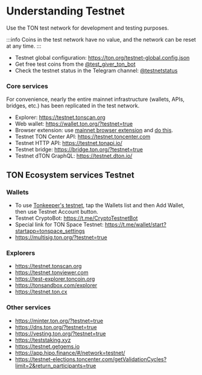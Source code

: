 
# Understanding Testnet

Use the TON test network for development and testing purposes.

:::info
Coins in the test network have no value, and the network can be reset at any time.
:::

- Testnet global configuration: https://ton.org/testnet-global.config.json
- Get free test coins from the [@test_giver_ton_bot](https://t.me/testgiver_ton_bot)
- Check the testnet status in the Telegram channel: [@testnetstatus](https://t.me/testnetstatus)

### Core services

For convenience, nearly the entire mainnet infrastructure (wallets, APIs, bridges, etc.) has been replicated in the test network.

- Explorer: https://testnet.tonscan.org
- Web wallet: https://wallet.ton.org/?testnet=true
- Browser extension: use [mainnet browser extension](https://chrome.google.com/webstore/detail/ton-wallet/nphplpgoakhhjchkkhmiggakijnkhfnd) and [do this](https://github.com/toncenter/ton-wallet#switch-between-mainnettestnet-in-extension).
- Testnet TON Center API: https://testnet.toncenter.com
- Testnet HTTP API: https://testnet.tonapi.io/
- Testnet bridge: https://bridge.ton.org/?testnet=true
- Testnet dTON GraphQL: https://testnet.dton.io/

## TON Ecosystem services Testnet

### Wallets
- To use [Tonkeeper's testnet](https://tonkeeper.com/), tap the Wallets list and then Add Wallet, then use Testnet Account button.
- Testnet CryptoBot: https://t.me/CryptoTestnetBot
- Special link for TON Space Testnet: https://t.me/wallet/start?startapp=tonspace_settings
- https://multisig.ton.org/?testnet=true

### Explorers 

- https://testnet.tonscan.org
- https://testnet.tonviewer.com
- https://test-explorer.toncoin.org
- https://tonsandbox.com/explorer
- https://testnet.ton.cx

### Other services
- https://minter.ton.org/?testnet=true
- https://dns.ton.org/?testnet=true
- https://vesting.ton.org/?testnet=true
- https://teststaking.xyz
- https://testnet.getgems.io
- https://app.hipo.finance/#/network=testnet/
- https://testnet-elections.toncenter.com/getValidationCycles?limit=2&return_participants=true



<Feedback />

